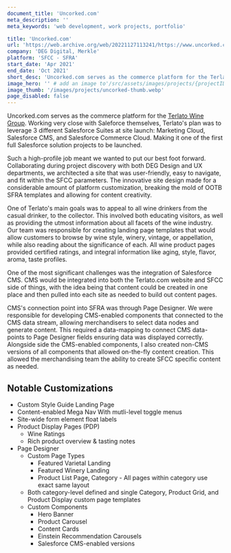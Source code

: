 ```yaml
---
document_title: 'Uncorked.com'
meta_description: ''
meta_keywords: 'web development, work projects, portfolio'

title: 'Uncorked.com'
url: 'https://web.archive.org/web/20221127113241/https://www.uncorked.com/'
company: 'DEG Digital, Merkle'
platform: 'SFCC - SFRA'
start_date: 'Apr 2021'
end_date: 'Oct 2021'
short_desc: 'Uncorked.com serves as the commerce platform for the Terlato Wine Group, integrating multiple Salesforce Suites to provide a seamless and informative shopping experience for wine enthusiasts.'
image_hero: '' # add an image to'/src/assets/images/projects/{projectID}-website.webp'
image_thumb: '/images/projects/uncorked-thumb.webp'
page_disabled: false
---
```


<div class="prose dark:prose-invert max-w-full">
  <p>Uncorked.com serves as the commerce platform for the <a class="link link-primary" href="https://terlato.com/" target="_blank" rel="noopener noreferrer nofollow">Terlato Wine Group</a>. Working very close with Saleforce themselves, Terlato's plan was to leverage 3 different Salesforce Suites at site launch: Marketing Cloud, Salesforce CMS, and Salesforce Commerce Cloud. Making it one of the first full Salesforce solution projects to be launched.</p>
  <p>Such a high-profile job meant we wanted to put our best foot forward. Collaborating during project discovery with both DEG Design and UX departments, we architected a site that was user-friendly, easy to navigate, and fit within the SFCC parameters. The innovative site design made for a considerable amount of platform customization, breaking the mold of OOTB SFRA templates and allowing for content creativity.</p>
  <p>One of Terlato's main goals was to appeal to all wine drinkers from the casual drinker, to the collector. This involved both educating visitors, as well as providing the utmost information about all facets of the wine industry. Our team was responsible for creating landing page templates that would allow customers to browse by wine style, winery, vintage, or appellation, while also reading about the significance of each. All wine product pages provided certified ratings, and integral information like aging, style, flavor, aroma, taste profiles.</p>
  <p>One of the most significant challenges was the integration of Salesforce CMS. CMS would be integrated into both the Terlato.com website and SFCC side of things, with the idea being that content could be created in one place and then pulled into each site as needed to build out content pages.</p>
  <p>CMS's connection point into SFRA was through Page Designer. We were responsible for developing CMS-enabled components that connected to the CMS data stream, allowing merchandisers to select data nodes and generate content. This required a data-mapping to connect CMS data-points to Page Designer fields ensuring data was displayed correctly. Alongside side the CMS-enabled components, I also created non-CMS versions of all components that allowed on-the-fly content creation. This allowed the merchandising team the ability to create SFCC specific content as needed.</p>
  <h2>Notable Customizations</h2>
  <ul class="lvl-1">
    <li>Custom Style Guide Landing Page</li>
    <li>Content-enabled Mega Nav With mutli-level toggle menus</li>
    <li>Site-wide form element float labels</li>
    <li>
      Product Display Pages (PDP)
      <ul>
        <li>Wine Ratings</li>
        <li>Rich product overview & tasting notes</li>
      </ul>
    </li>
    <li>
      Page Designer
      <ul>
        <li>
          Custom Page Types
          <ul>
            <li>Featured Varietal Landing</li>
            <li>Featured Winery Landing</li>
            <li>Product List Page, Category - All pages within category use exact same layout</li>
          </ul>
        </li>
        <li>Both category-level defined and single Category, Product Grid, and Product Display custom page templates</li>
        <li>
          Custom Components
          <ul>
            <li>Hero Banner</li>
            <li>Product Carousel</li>
            <li>Content Cards</li>
            <li>Einstein Recommendation Carousels</li>
            <li>Salesforce CMS-enabled versions</li>
          </ul>
        </li>
      </ul>
    </li>
  </ul>
</div>